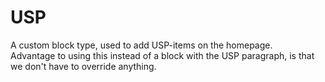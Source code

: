 
# USP

A custom block type, used to add USP-items on the homepage.<br />
Advantage to using this instead of a block with the USP paragraph, is that we don't have to override anything.
